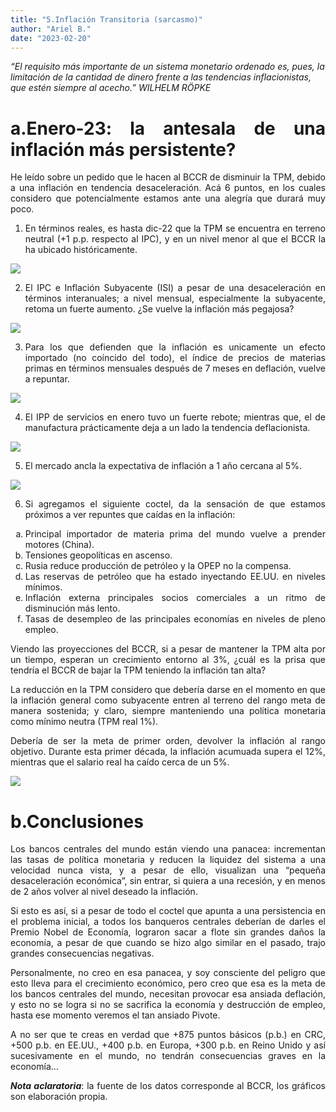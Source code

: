 ```yaml
---
title: "5.Inflación Transitoria (sarcasmo)"
author: "Ariel B."
date: "2023-02-20"
---
```

*“El requisito más importante de un sistema monetario ordenado es, pues, la limitación de la cantidad de dinero frente a las tendencias inflacionistas, que estén siempre al acecho.”*
*WILHELM RÖPKE*

<div style="text-align: justify">

# **a.Enero-23: la antesala de una inflación más persistente?**

He leído sobre un pedido que le hacen al BCCR de disminuir la TPM, debido a una inflación en tendencia desaceleración. Acá 6 puntos, en los cuales considero que potencialmente estamos ante una alegría que durará muy poco. 

1.	En términos reales, es hasta dic-22 que la TPM se encuentra en terreno neutral (+1 p.p. respecto al IPC), y en un nivel menor al que el BCCR la ha ubicado históricamente.

![](Imagen1.png)

2.	El IPC e Inflación Subyacente (ISI) a pesar de una desaceleración en términos interanuales; a nivel mensual, especialmente la subyacente, retoma un fuerte aumento. ¿Se vuelve la inflación más pegajosa?

![](Imagen2.png)

3.	Para los que defienden que la inflación es unicamente un efecto importado (no coíncido del todo), el índice de precios de materias primas en términos mensuales después de 7 meses en deflación, vuelve a repuntar.

![](Imagen3.png)

4.	El IPP de servicios en enero tuvo un fuerte rebote; mientras que, el de manufactura prácticamente deja a un lado la tendencia deflacionista.

![](Imagen4.png)

5.	El mercado ancla la expectativa de inflación a 1 año cercana al 5%.

![](Imagen5.png)

6.	Si agregamos el siguiente coctel, da la sensación de que estamos próximos a ver repuntes que caídas en la inflación: 
a.	Principal importador de materia prima del mundo vuelve a prender motores (China).
b.	Tensiones geopolíticas en ascenso.
c.	Rusia reduce producción de petróleo y la OPEP no la compensa.
d.	Las reservas de petróleo que ha estado inyectando EE.UU. en niveles mínimos.
e.	Inflación externa principales socios comerciales a un ritmo de disminución más lento.
f.	Tasas de desempleo de las principales economías en niveles de pleno empleo.


Viendo las proyecciones del BCCR, si a pesar de mantener la TPM alta por un tiempo, esperan un crecimiento entorno al 3%, ¿cuál es la prisa que tendría el BCCR de bajar la TPM teniendo la inflación tan alta?

La reducción en la TPM considero que debería darse en el momento en que la inflación general como subyacente entren al terreno del rango meta de manera sostenida; y claro, siempre manteniendo una política monetaria como mínimo neutra (TPM real 1%).

Debería de ser la meta de primer orden, devolver la inflación al rango objetivo. Durante esta primer década, la inflación acumuada supera el 12%, mientras que el salario real ha caído cerca de un 5%.

![](Imagen6.png)

# **b.Conclusiones**

Los bancos centrales del mundo están viendo una panacea: incrementan las tasas de política monetaria y reducen la liquidez del sistema a una velocidad nunca vista, y a pesar de ello, visualizan una “pequeña desaceleración económica”, sin entrar, si quiera a una recesión, y en menos de 2 años volver al nivel deseado la inflación.

Si esto es así, si a pesar de todo el coctel que apunta a una persistencia en el problema inicial, a todos los banqueros centrales deberían de darles el Premio Nobel de Economía, lograron sacar a flote sin grandes daños la economía, a pesar de que cuando se hizo algo similar en el pasado, trajo grandes consecuencias negativas.

Personalmente, no creo en esa panacea, y soy consciente del peligro que esto lleva para el crecimiento económico, pero creo que esa es la meta de los bancos centrales del mundo, necesitan provocar esa ansiada deflación, y esto no se logra si no se sacrifica la economía y destrucción de empleo, hasta ese momento veremos el tan ansiado Pivote. 

A no ser que te creas en verdad que +875 puntos básicos (p.b.) en CRC, +500 p.b. en EE.UU., +400 p.b. en Europa, +300 p.b. en Reino Unido y así sucesivamente en el mundo, no tendrán consecuencias graves en la economía...


***Nota aclaratoria***: la fuente de los datos corresponde al BCCR,  los gráficos son elaboración propia.

<div/>
